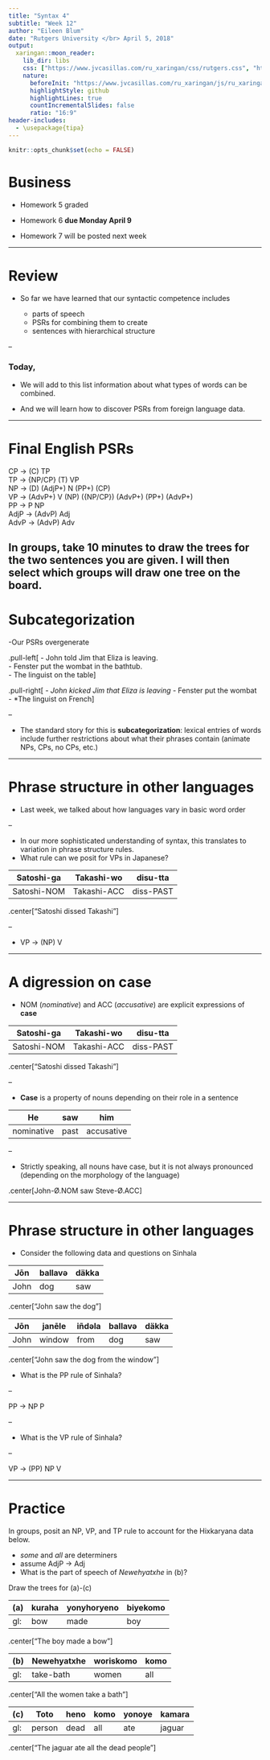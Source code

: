 ```yaml
---
title: "Syntax 4"
subtitle: "Week 12"
author: "Eileen Blum"
date: "Rutgers University </br> April 5, 2018"
output:
  xaringan::moon_reader:
    lib_dir: libs
    css: ["https://www.jvcasillas.com/ru_xaringan/css/rutgers.css", "https://www.jvcasillas.com/ru_xaringan/css/rutgers-fonts.css"]
    nature:
      beforeInit: "https://www.jvcasillas.com/ru_xaringan/js/ru_xaringan.js"
      highlightStyle: github
      highlightLines: true
      countIncrementalSlides: false
      ratio: "16:9"
header-includes:
  - \usepackage{tipa}
---
```


```r
knitr::opts_chunk$set(echo = FALSE)
```

# Business

- Homework 5 graded

- Homework 6 **due Monday April 9**

- Homework 7 will be posted next week

---

# Review

- So far we have learned that our syntactic competence includes

  - parts of speech
  - PSRs for combining them to create  
  - sentences with hierarchical structure

--

### Today,

- We will add to this list information about what types of words can be combined.

- And we will learn how to discover PSRs from foreign language data.

---

# Final English PSRs

CP $\rightarrow$ (C) TP <br>
TP $\rightarrow$ {NP/CP} (T) VP <br>
NP $\rightarrow$ (D) (AdjP+) N (PP+) (CP) <br>
VP $\rightarrow$ (AdvP+) V (NP) ({NP/CP}) (AdvP+) (PP+) (AdvP+) <br>
PP $\rightarrow$ P NP <br>
AdjP $\rightarrow$ (AdvP) Adj <br>
AdvP $\rightarrow$ (AdvP) Adv 

In groups, take 10 minutes to draw the trees for the two sentences you are given. I will then select which groups will draw one tree on the board.
---

# Subcategorization

-Our PSRs overgenerate

.pull-left[
- John told Jim that Eliza is leaving. <br>
- Fenster put the wombat in the bathtub. <br>
- The linguist on the table
]

.pull-right[
- *John kicked Jim that Eliza is leaving
- *Fenster put the wombat
- *The linguist on French
]

--

- The standard story for this is **subcategorization**: lexical entries of words include further restrictions about what their phrases contain (animate NPs, CPs, no CPs, etc.)

---

# Phrase structure in other languages

- Last week, we talked about how languages vary in basic word order

--

- In our more sophisticated understanding of syntax, this translates to variation in phrase structure rules.
- What rule can we posit for VPs in Japanese? <br>

Satoshi-ga |Takashi-wo  |disu-tta
-----------|------------|---------
Satoshi-NOM|Takashi-ACC |diss-PAST
.center["Satoshi dissed Takashi"]

--

- VP $\rightarrow$ (NP) V

---

# A digression on case

- NOM (*nominative*) and ACC (*accusative*) are explicit expressions of **case** <br>

Satoshi-ga |Takashi-wo  |disu-tta
-----------|------------|---------
Satoshi-NOM|Takashi-ACC |diss-PAST
.center["Satoshi dissed Takashi"]

--

- **Case** is a property of nouns depending on their role in a sentence <br>

He        |saw   |him       |
----------|------|----------|
nominative|past  |accusative|

--

- Strictly speaking, all nouns have case, but it is not always pronounced (depending on the morphology of the language) <br>

.center[John-Ø.NOM saw Steve-Ø.ACC]

---

# Phrase structure in other languages

- Consider the following data and questions on Sinhala <br>

Jōn | ballavə| däkka|
----|--------|------|
John|dog     |saw
.center["John saw the dog"]  

Jōn | janēle |iñdəla| ballavə|  däkka|
----|--------|------|--------|-------|
John|window  |from  |dog     |saw    |
.center["John saw the dog from the window"]

- What is the PP rule of Sinhala?

--

PP $\rightarrow$ NP P

--

- What is the VP rule of Sinhala?

--

VP $\rightarrow$ (PP) NP V

---

# Practice

In groups, posit an NP, VP, and TP rule to account for the Hixkaryana data below. 

- *some* and *all* are determiners
- assume AdjP $\rightarrow$ Adj 
- What is the part of speech of *Newehyatxhe* in (b)?<br>

Draw the trees for (a)-(c)

(a)|kuraha|yonyhoryeno|biyekomo
---|------|-----------|--------
gl:|bow   |made       |boy
.center["The boy made a bow"]

(b)|Newehyatxhe|woriskomo|komo
---|-----------|---------|----
gl:|take-bath  |women    |all
.center["All the women take a bath"]

(c)|Toto  |heno|komo|yonoye|kamara
---|------|----|----|------|------
gl:|person|dead|all |ate   |jaguar
.center["The jaguar ate all the dead people"]